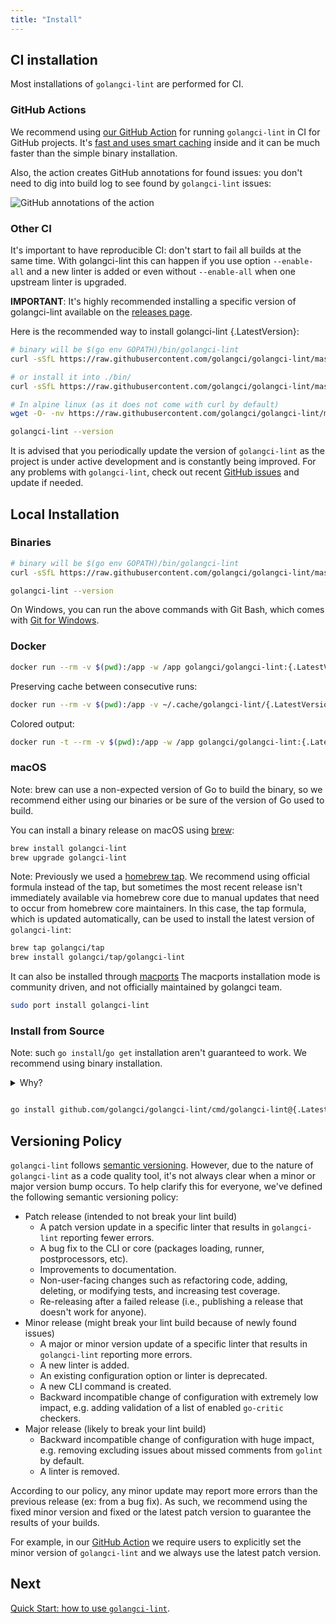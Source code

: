```yaml
---
title: "Install"
---
```


## CI installation

Most installations of `golangci-lint` are performed for CI.

### GitHub Actions

We recommend using [our GitHub Action](https://github.com/golangci/golangci-lint-action) for running `golangci-lint` in CI for GitHub projects.
It's [fast and uses smart caching](https://github.com/golangci/golangci-lint-action#performance) inside
and it can be much faster than the simple binary installation.

Also, the action creates GitHub annotations for found issues: you don't need to dig into build log to see found by `golangci-lint` issues:

![GitHub annotations of the action](./annotations.png)

### Other CI

It's important to have reproducible CI: don't start to fail all builds at the same time.
With golangci-lint this can happen if you use option `--enable-all` and a new linter is added
or even without `--enable-all` when one upstream linter is upgraded.

**IMPORTANT**: It's highly recommended installing a specific version of golangci-lint available on the [releases page](https://github.com/golangci/golangci-lint/releases).

Here is the recommended way to install golangci-lint {.LatestVersion}:

```sh
# binary will be $(go env GOPATH)/bin/golangci-lint
curl -sSfL https://raw.githubusercontent.com/golangci/golangci-lint/master/install.sh | sh -s -- -b $(go env GOPATH)/bin {.LatestVersion}

# or install it into ./bin/
curl -sSfL https://raw.githubusercontent.com/golangci/golangci-lint/master/install.sh | sh -s {.LatestVersion}

# In alpine linux (as it does not come with curl by default)
wget -O- -nv https://raw.githubusercontent.com/golangci/golangci-lint/master/install.sh | sh -s {.LatestVersion}

golangci-lint --version
```

It is advised that you periodically update the version of `golangci-lint` as the project is under active development
and is constantly being improved. For any problems with `golangci-lint`, check out recent [GitHub issues](https://github.com/golangci/golangci-lint/issues) and update if needed.

## Local Installation

### Binaries

```sh
# binary will be $(go env GOPATH)/bin/golangci-lint
curl -sSfL https://raw.githubusercontent.com/golangci/golangci-lint/master/install.sh | sh -s -- -b $(go env GOPATH)/bin {.LatestVersion}

golangci-lint --version
```

On Windows, you can run the above commands with Git Bash, which comes with [Git for Windows](https://git-scm.com/download/win).

### Docker

```sh
docker run --rm -v $(pwd):/app -w /app golangci/golangci-lint:{.LatestVersion} golangci-lint run -v
```

Preserving cache between consecutive runs:
```sh
docker run --rm -v $(pwd):/app -v ~/.cache/golangci-lint/{.LatestVersion}:/root/.cache -w /app golangci/golangci-lint:{.LatestVersion} golangci-lint run -v
```

Colored output:
```sh
docker run -t --rm -v $(pwd):/app -w /app golangci/golangci-lint:{.LatestVersion} golangci-lint run -v
```

### macOS

Note: brew can use a non-expected version of Go to build the binary,
so we recommend either using our binaries or be sure of the version of Go used to build.

You can install a binary release on macOS using [brew](https://brew.sh/):

```sh
brew install golangci-lint
brew upgrade golangci-lint
```

Note: Previously we used a [homebrew tap](https://github.com/golangci/homebrew-tap). We recommend using official formula instead of the tap, but sometimes the most recent release
isn't immediately available via homebrew core due to manual updates that need to occur from homebrew core maintainers. In this case, the tap formula, which is updated automatically,
can be used to install the latest version of `golangci-lint`:

```sh
brew tap golangci/tap
brew install golangci/tap/golangci-lint
```

It can also be installed through [macports](https://www.macports.org/)
The macports installation mode is community driven, and not officially maintained by golangci team.

```sh
sudo port install golangci-lint
```

### Install from Source

Note: such `go install`/`go get` installation aren't guaranteed to work. We recommend using binary installation.

<details>
<summary>Why?</summary>

`go install`/`go get` installation isn't recommended because of the following points:

1. some users use `-u` flag for `go get`, which upgrades our dependencies. Resulting configuration wasn't tested and isn't guaranteed to work.
2. [`go.mod`](https://github.com/golangci/golangci-lint/blob/master/go.mod) replacement directive doesn't apply. It means a user will be using patched version of `golangci-lint` if we use such replacements.
3. it's stability depends on a user's Go version (e.g. on [this compiler Go <= 1.12 bug](https://github.com/golang/go/issues/29612)).
4. we've encountered a lot of issues with Go modules hashes.
5. it allows installation from `master` branch which can't be considered stable.
6. it's slower than binary installation

</details>

<div style="margin-top: 2em;">

```sh
go install github.com/golangci/golangci-lint/cmd/golangci-lint@{.LatestVersion}
```

</div>

## Versioning Policy

`golangci-lint` follows [semantic versioning](https://semver.org). However, due to the nature of `golangci-lint` as a code quality tool,
it's not always clear when a minor or major version bump occurs. To help clarify this for everyone, we've defined the following semantic versioning policy:

- Patch release (intended to not break your lint build)
  - A patch version update in a specific linter that results in `golangci-lint` reporting fewer errors.
  - A bug fix to the CLI or core (packages loading, runner, postprocessors, etc).
  - Improvements to documentation.
  - Non-user-facing changes such as refactoring code, adding, deleting, or modifying tests, and increasing test coverage.
  - Re-releasing after a failed release (i.e., publishing a release that doesn't work for anyone).
- Minor release (might break your lint build because of newly found issues)
  - A major or minor version update of a specific linter that results in `golangci-lint` reporting more errors.
  - A new linter is added.
  - An existing configuration option or linter is deprecated.
  - A new CLI command is created.
  - Backward incompatible change of configuration with extremely low impact, e.g. adding validation of a list of enabled `go-critic` checkers.
- Major release (likely to break your lint build)
  - Backward incompatible change of configuration with huge impact, e.g. removing excluding issues about missed comments from `golint` by default.
  - A linter is removed.

According to our policy, any minor update may report more errors than the previous release (ex: from a bug fix).
As such, we recommend using the fixed minor version and fixed or the latest patch version to guarantee the results of your builds.

For example, in our [GitHub Action](https://github.com/golangci/golangci-lint-action) we require users to explicitly set the minor version of `golangci-lint`
and we always use the latest patch version.

## Next

[Quick Start: how to use `golangci-lint`](/usage/quick-start).
